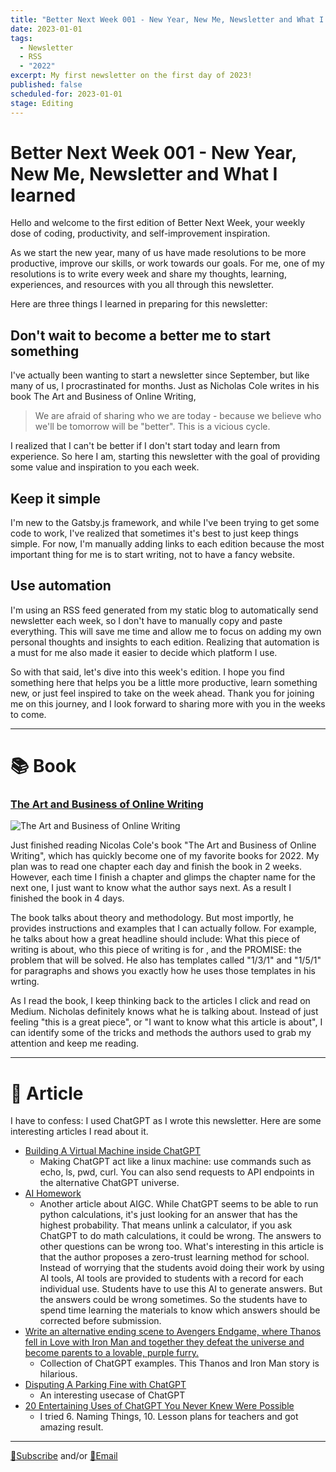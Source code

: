 ```yaml
---
title: "Better Next Week 001 - New Year, New Me, Newsletter and What I learned"
date: 2023-01-01
tags:
  - Newsletter
  - RSS
  - "2022"
excerpt: My first newsletter on the first day of 2023!
published: false
scheduled-for: 2023-01-01
stage: Editing
---
```


# Better Next Week 001 - New Year, New Me, Newsletter and What I learned

Hello and welcome to the first edition of Better Next Week, your weekly dose of coding, productivity, and self-improvement inspiration.

As we start the new year, many of us have made resolutions to be more productive, improve our skills, or work towards our goals. For me, one of my resolutions is to write every week and share my thoughts, learning, experiences, and resources with you all through this newsletter.

Here are three things I learned in preparing for this newsletter:

## Don't wait to become a better me to start something

I've actually been wanting to start a newsletter since September, but like many of us, I procrastinated for months. Just as Nicholas Cole writes in his book The Art and Business of Online Writing, 


> We are afraid of sharing who we are today - because we believe who we'll be tomorrow will be "better". This is a vicious cycle.


I realized that I can't be better if I don't start today and learn from experience. So here I am, starting this newsletter with the goal of providing some value and inspiration to you each week.

## Keep it simple

I'm new to the Gatsby.js framework, and while I've been trying to get some code to work, I've realized that sometimes it's best to just keep things simple. For now, I'm manually adding links to each edition because the most important thing for me is to start writing, not to have a fancy website.

## Use automation

I'm using an RSS feed generated from my static blog to automatically send newsletter each week, so I don't have to manually copy and paste everything. This will save me time and allow me to focus on adding my own personal thoughts and insights to each edition. Realizing that automation is a must for me also made it easier to decide which platform I use. 

So with that said, let's dive into this week's edition. I hope you find something here that helps you be a little more productive, learn something new, or just feel inspired to take on the week ahead. Thank you for joining me on this journey, and I look forward to sharing more with you in the weeks to come.

---

# 📚 Book

### [The Art and Business of Online Writing](https://www.amazon.com/Art-Business-Online-Writing-Capturing-ebook/dp/B08GZK274F?crid=NFD5Y9LNU5I6&keywords=The+Art+and+Business+of+Online+Writing&qid=1672382067&sprefix=%2Caps%2C3730&sr=8-1&linkCode=sl1&tag=oliwang-20&linkId=fc043495876cac65bc286d728c78b2ad&language=en_US&ref_=as_li_ss_tl)

![The Art and Business of Online Writing](https://m.media-amazon.com/images/I/41nf5kglD7L.jpg)

Just finished reading Nicolas Cole's book "The Art and Business of Online Writing", which has quickly become one of my favorite books for 2022. My plan was to read one chapter each day and finish the book in 2 weeks. However, each time I finish a chapter and glimps the chapter name for the next one, I just want to know what the author says next. As a result I finished the book in 4 days. 

The book talks about theory and methodology. But most importly, he provides instructions and examples that I can actually follow. For example, he talks about how a great headline should include: What this piece of writing is about, who this piece of writing is for , and the PROMISE: the problem that will be solved. He also has templates called "1/3/1" and "1/5/1" for paragraphs and shows you exactly how he uses those templates in his wrting.

As I read the book, I keep thinking back to the articles I click and read on Medium. Nicholas definitely knows what he is talking about. Instead of just feeling "this is a great piece", or "I want to know what this article is about", I can identify some of the tricks and methods the authors used to grab my attention and keep me reading. 

---

# 🔖 Article

I have to confess: I used ChatGPT as I wrote this newsletter. Here are some interesting articles I read about it.

- [Building A Virtual Machine inside ChatGPT](https://www.engraved.blog/building-a-virtual-machine-inside?source=oliwang_betternextweek)
	- Making ChatGPT act like a linux machine: use commands such as echo, ls, pwd, curl. You can also send requests to API endpoints in the alternative ChatGPT universe.
- [AI Homework](https://stratechery.com/2022/ai-homework?source=oliwang_betternextweek)
	- Another article about AIGC. While ChatGPT seems to be able to run python calculations, it's just looking for an answer that has the highest probability. That means unlink a calculator, if you ask ChatGPT to do math calculations, it could be wrong. The answers to other questions can be wrong too. What's interesting in this article is that the author proposes a zero-trust learning method for school. Instead of worrying that the students avoid doing their work by using AI tools, AI tools are provided to students with a record for each individual use. Students have to use this AI to generate answers. But the answers could be wrong sometimes. So the students have to spend time learning the materials to know which answers should be corrected before submission.
- [Write an alternative ending scene to Avengers Endgame, where Thanos fell in Love with Iron Man and together they defeat the universe and become parents to a lovable, purple furry.](https://www.learngpt.com/prompts/write-an-alternative-ending-scene-to-avengers-endgame?source=oliwang_betternextweek)
	- Collection of ChatGPT examples. This Thanos and Iron Man story is hilarious.
- [Disputing A Parking Fine with ChatGPT](https://notesbylex.com/disputing-a-parking-fine-with-chatgpt.html?source=oliwang_betternextweek)
	- An interesting usecase of ChatGPT
- [20 Entertaining Uses of ChatGPT You Never Knew Were Possible](https://markwschaefer.medium.com/20-entertaining-uses-of-chatgpt-you-never-knew-were-possible-3bc2644d4507?source=oliwang_betternextweek)
	- I tried 6. Naming Things, 10. Lesson plans for teachers and got amazing result.

---

[💌Subscribe](https://tinyletter.com/oliwang) and/or [📧Email](mailto:betternextweek.bnw@gmail.com)
